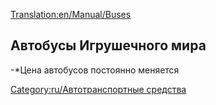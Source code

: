 [[Translation:en/Manual/Buses]]

{{ru/Дорожное транспортное средство|имя     = Автобус MPS Regal
  |изоб    = Bus-MPS Regal.png
  |цена     = 246,000 р ($9,840)
  |скорость = 56 км/ч (35 миль/ч)
  |обслуж   = £426 ($852)
  |разработан = 1930
  |срок     = 12
  |вместимость = 31 пассажир
}}
{{ru/Дорожное транспортное средство|имя     = Автобус Hereford Leopard
  |изоб      = Bus-Hereford Leopard.png
  |цена    = 287,000 р ($11,480) 
  |скорость    = 88 км/ч (55 миль/ч)
  |обслуж   = £600 ($1,200)
  |разработан = 1964
  |срок     = 15
  |вместимость = 35 пассажир
}}
{{ru/Дорожное транспортное средство|имя     = Автобус Foster
  |изоб      = Bus-foster.png
  |цена    = 307,500 р ($12,300) 
  |скорость    = 112 км/ч (70 миль/ч)
  |обслуж   = £834 ($1,668)
  |разработан = 1986
  |срок     = 15
  |вместимость = 37 пассажир
}}
{{ru/Дорожное транспортное средство|имя     = Автобус Foster MkII
  |изоб      = Bus-Foster MkII Superbus.png
  |цена    = 328,000 р ($13,120) 
  |скорость    = 127 км/ч (79 миль/ч)
  |обслуж   = £1,125 ($2,250)
  |разработан = 2008
  |срок     = 15
  |вместимость = 40 пассажир
}}

==Автобусы Игрушечного мира==
{{ru/Дорожное транспортное средство|имя     = Автобус Ploddyphut MkI
  |изоб      = Ploddyphut_MkI_Bus.png
  |цена    = *246,000 р 
  |скорость    = 56 км/ч 
  |обслуж   = £426 
  |разработан = 1945
  |срок     = 15
  |вместимость = 30 пассажир
}}
{{ru/Дорожное транспортное средство|имя     = Автобус Ploddyphut MkII
  |изоб      = Ploddyphut_MkII_Bus.png
  |цена    = *287,000 р 
  |скорость    = 96 км/ч 
  |обслуж   = £804 
  |разработан = 1972
  |срок     = 15
  |вместимость = 35 пассажир
}}
{{ru/Дорожное транспортное средство|имя     = Автобус Ploddyphut MkIII
  |изоб      = Ploddyphut_MkIII_Bus.png
  |цена    = *328,000 р
  |скорость    = 120 км/ч 
  |обслуж   = £1,125 
  |разработан = 2010
  |срок     = 15
  |вместимость = 38 пассажир
}}
-*Цена автобусов постоянно меняется

[[Category:ru/Автотранспортные средства]]